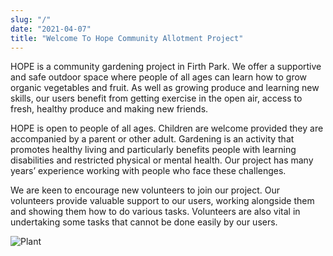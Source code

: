 ```yaml
---
slug: "/"
date: "2021-04-07"
title: "Welcome To Hope Community Allotment Project"
---
```



HOPE is a community gardening project in Firth Park.  We offer a supportive and safe outdoor space where people of all ages can learn how to grow organic vegetables and fruit. As well as growing produce and learning new skills, our users benefit from getting exercise in the open air, access to fresh, healthy produce and making new friends.

HOPE is open to people of all ages.  Children are welcome provided they are accompanied by a parent or other adult. Gardening is an activity that promotes healthy living and particularly benefits people with learning disabilities and restricted physical or mental health. Our project has many years’ experience working with people who face these challenges.

We are keen to encourage new volunteers to join our project.  Our volunteers provide valuable support to our users, working alongside them and showing them how to do various tasks.  Volunteers are also vital in undertaking some tasks that cannot be done easily by our users.

<CovidInfo/>

![Plant](./images/monika-grabkowska-i14VzlCp-Eo-unsplash.jpg)
